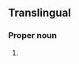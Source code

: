 ==Translingual==
{{wikipedia}}
{{wikispecies}}
{{rfimage}}

===Proper noun===
{{taxoninfl|i=1|g=f|head={{taxlink|Euphasia|genus}} {{epinew|superbus|superba|la}}}}

# {{taxon|species|family|Euphausiidae|the {{vern|Antarctic krill}}, the most abundant species of [[krill]], marine [[crustacean]] [[plankton]], food for [[whale]]s, [[penguin]]s, fish, seals and birds, and keystone organism of the Antarctic ecosystem}}